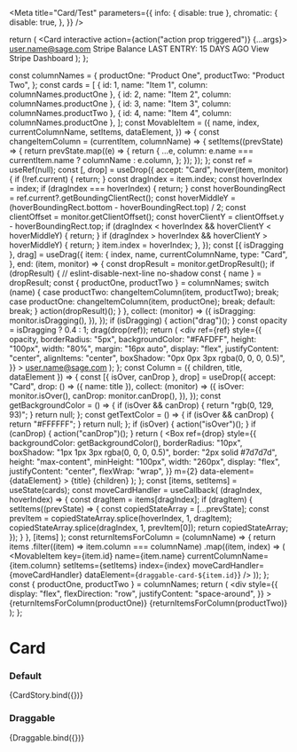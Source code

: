 
<Meta
  title="Card/Test"
  parameters={{
    info: { disable: true },
    chromatic: {
      disable: true,
    },
  }}
/>

  return (
    <Card interactive action={action("action prop triggered")} {...args}>
      <CardRow>
        <CardColumn align="left">
          <Heading title="Stripe - [account name]" divider={false} />
          <Typography variant="h5">user.name@sage.com</Typography>
        </CardColumn>
        <CardColumn align="right">
          <Icon type="image" />
        </CardColumn>
      </CardRow>
      <CardRow>
        <CardColumn>
          <Typography variant="h5" weight="bold">
            Stripe Balance
          </Typography>
          <Heading title="£ 0.00" divider={false} />
          <Typography fontSize="12px">LAST ENTRY: 15 DAYS AGO</Typography>
        </CardColumn>
      </CardRow>
      <CardFooter>
        <CardColumn>
          <Link icon="link" href="https://carbon.sage.com/">
            View Stripe Dashboard
          </Link>
        </CardColumn>
      </CardFooter>
    </Card>
  );
};

  const columnNames = {
    productOne: "Product One",
    productTwo: "Product Two",
  };
  const cards = [
    { id: 1, name: "Item 1", column: columnNames.productOne },
    { id: 2, name: "Item 2", column: columnNames.productOne },
    { id: 3, name: "Item 3", column: columnNames.productTwo },
    { id: 4, name: "Item 4", column: columnNames.productOne },
  ];
  const MovableItem = ({
    name,
    index,
    currentColumnName,
    setItems,
    dataElement,
  }) => {
    const changeItemColumn = (currentItem, columnName) => {
      setItems((prevState) => {
        return prevState.map((e) => {
          return {
            ...e,
            column: e.name === currentItem.name ? columnName : e.column,
          };
        });
      });
    };
    const ref = useRef(null);
    const [, drop] = useDrop({
      accept: "Card",
      hover(item, monitor) {
        if (!ref.current) {
          return;
        }
        const dragIndex = item.index;
        const hoverIndex = index;
        if (dragIndex === hoverIndex) {
          return;
        }
        const hoverBoundingRect = ref.current?.getBoundingClientRect();
        const hoverMiddleY =
          (hoverBoundingRect.bottom - hoverBoundingRect.top) / 2;
        const clientOffset = monitor.getClientOffset();
        const hoverClientY = clientOffset.y - hoverBoundingRect.top;
        if (dragIndex < hoverIndex && hoverClientY < hoverMiddleY) {
          return;
        }
        if (dragIndex > hoverIndex && hoverClientY > hoverMiddleY) {
          return;
        }
        item.index = hoverIndex;
      },
    });
    const [{ isDragging }, drag] = useDrag({
      item: {
        index,
        name,
        currentColumnName,
        type: "Card",
      },
      end: (item, monitor) => {
        const dropResult = monitor.getDropResult();
        if (dropResult) {
          // eslint-disable-next-line no-shadow
          const { name } = dropResult;
          const { productOne, productTwo } = columnNames;
          switch (name) {
            case productTwo:
              changeItemColumn(item, productTwo);
              break;
            case productOne:
              changeItemColumn(item, productOne);
              break;
            default:
              break;
          }
          action(dropResult)();
        }
      },
      collect: (monitor) => ({
        isDragging: monitor.isDragging(),
      }),
    });
    if (isDragging) {
      action("drag")();
    }
    const opacity = isDragging ? 0.4 : 1;
    drag(drop(ref));
    return (
      <div
        ref={ref}
        style={{
          opacity,
          borderRadius: "5px",
          backgroundColor: "#FAFDFF",
          height: "100px",
          width: "80%",
          margin: "16px auto",
          display: "flex",
          justifyContent: "center",
          alignItems: "center",
          boxShadow: "0px 0px 3px rgba(0, 0, 0, 0.5)",
        }}
      >
        <Card id={name} draggable data-element={dataElement}>
          <CardRow>
            <CardColumn align="left">
              <Heading title={name} divider={false} />
              <Typography>user.name@sage.com</Typography>
            </CardColumn>
            <CardColumn align="right">
              <Icon type="image" />
            </CardColumn>
          </CardRow>
        </Card>
      </div>
    );
  };
  const Column = ({ children, title, dataElement }) => {
    const [{ isOver, canDrop }, drop] = useDrop({
      accept: "Card",
      drop: () => ({ name: title }),
      collect: (monitor) => ({
        isOver: monitor.isOver(),
        canDrop: monitor.canDrop(),
      }),
    });
    const getBackgroundColor = () => {
      if (isOver && canDrop) {
        return "rgb(0, 129, 93)";
      }
      return null;
    };
    const getTextColor = () => {
      if (isOver && canDrop) {
        return "#FFFFFF";
      }
      return null;
    };
    if (isOver) {
      action("isOver")();
    }
    if (canDrop) {
      action("canDrop")();
    }
    return (
      <Box
        ref={drop}
        style={{
          backgroundColor: getBackgroundColor(),
          borderRadius: "10px",
          boxShadow: "1px 1px 3px rgba(0, 0, 0, 0.5)",
          border: "2px solid #7d7d7d",
          height: "max-content",
          minHeight: "100px",
          width: "260px",
          display: "flex",
          justifyContent: "center",
          flexWrap: "wrap",
        }}
        m={2}
        data-element={dataElement}
      >
        <Typography variant="p" color={getTextColor()}>
          {title}
        </Typography>
        {children}
      </Box>
    );
  };
  const [items, setItems] = useState(cards);
  const moveCardHandler = useCallback(
    (dragIndex, hoverIndex) => {
      const dragItem = items[dragIndex];
      if (dragItem) {
        setItems((prevState) => {
          const copiedStateArray = [...prevState];
          const prevItem = copiedStateArray.splice(hoverIndex, 1, dragItem);
          copiedStateArray.splice(dragIndex, 1, prevItem[0]);
          return copiedStateArray;
        });
      }
    },
    [items]
  );
  const returnItemsForColumn = (columnName) => {
    return items
      .filter((item) => item.column === columnName)
      .map((item, index) => (
        <MovableItem
          key={item.id}
          name={item.name}
          currentColumnName={item.column}
          setItems={setItems}
          index={index}
          moveCardHandler={moveCardHandler}
          dataElement={`draggable-card-${item.id}`}
        />
      ));
  };
  const { productOne, productTwo } = columnNames;
  return (
    <Box width="700px" height="450px">
      <div
        style={{
          display: "flex",
          flexDirection: "row",
          justifyContent: "space-around",
        }}
      >
        <DndProvider backend={Backend}>
          <Column dataElement="draggable-container-1" title={productOne}>
            {returnItemsForColumn(productOne)}
          </Column>
          <Column dataElement="draggable-container-2" title={productTwo}>
            {returnItemsForColumn(productTwo)}
          </Column>
        </DndProvider>
      </div>
    </Box>
  );
};

# Card

### Default

<Preview>
  <Story name="default">{CardStory.bind({})}</Story>
</Preview>

### Draggable

<Preview>
  <Story name="draggable" args={{ draggable: false }}>
    {Draggable.bind({})}
  </Story>
</Preview>
